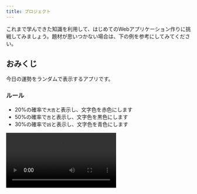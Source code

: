 ```yaml
---
title: プロジェクト
---
```



これまで学んできた知識を利用して、はじめてのWebアプリケーション作りに挑戦してみましょう。題材が思いつかない場合は、下の例を参考にしてみてください。

## おみくじ

今日の運勢をランダムで表示するアプリです。

### ルール

- 20%の確率で`大吉`と表示し、文字色を赤色にします
- 50%の確率で`吉`と表示し、文字色を黒色にします
- 30%の確率で`凶`と表示し、文字色を青色にします

<video src={omikujiVideo} controls />

### ヒント

- `Math.random`<Term>関数</Term>は、呼び出すたびに変わる0以上1未満の一様乱数を<Term>返し</Term>ます。

```javascript
document.write(Math.random()); // 0.8924949384481442
```

- 発生させた乱数を<Term>変数</Term>に保存しておきましょう。この乱数は`[0, 1)`の一様分布に従うので、例えば`[0, 0.2)`に含まれる確率は20%になります。

```javascript
const r = Math.random();
if (r < 0.2) {
  // 20%の確率で実行される
} else if (条件式2) {
  // 50%の確率で実行される
} else {
  // 30%の確率で実行される
}
```

- クリックするためのボタンと、テキストを表示して色を変えるための`div`<Term>要素</Term>の両方を<Term>JavaScript</Term>から取得してみましょう。

```html title="index.html"
<button id="omikuji-button" type="button">おみくじを引く</button>
<div id="result"></div>
```

```javascript title="script.js"
const omikujiButton = document.getElementById("omikuji-button");
const result = document.getElementById("result");

function omikuji() {
  result.textContent = "結果";
}
omikujiButton.onclick = omikuji;
```

### 解答例

<ViewSource url={import.meta.url} path="_samples/omikuji" />

## ストップウォッチ

シンプルなストップウォッチです。おみくじの課題より難易度が高いです。

### ルール

- `スタート`ボタンをクリックすると、時刻の数え上げが開始されます
- 1秒ごとに表示される数値が更新されます

<video src={stopwatchVideo} controls />

### ヒント

- `setInterval`<Term>関数</Term>は<Term>引数</Term>をふたつ (`func`, `delay`) とり、`func`は<Term>値</Term>としての<Term>関数</Term>、`delay`は整数です。`setInterval`は、`func`に指定された<Term>関数</Term>を`delay`ミリ秒の間隔で定期的に実行します。

```javascript
function greet() {
  document.write("<p>Hello World</p>");
}

setInterval(greet, 1000);
```

このコードを実行すると、1秒ずつ画面に`<p>Hello World</p>`が書き加えられていきます。

- ボタン<Term>要素</Term>がクリックされたら`setInterval`<Term>関数</Term>を実行し、タイマーを開始しましょう。

```javascript
function start() {
  setInterval(関数名, 1000);
}

const startButton = document.getElementById("start-button");
startButton.onclick = start;
```

- 時刻は常に<Term>JavaScript</Term>の<Term>変数</Term>として保持しておくと扱いやすくなります。

```javascript
let time = 0;

function tick() {
  time += 1;
}
```

- (発展) ストップボタンを作りたい場合は、`setInterval`<Term>関数</Term>の<Term>戻り値</Term>を利用しましょう。`setInterval`の<Term>戻り値</Term>は整数で、`clearInterval`にこの<Term>値</Term>を<Term>渡す</Term>と、動作中のタイマーを解除することができます。

```javascript
let timerId;

function start() {
  timerId = setInterval(関数名, 1000);
}

function stop() {
  clearInterval(timerId);
}

const startButton = document.getElementById("start-button");
const stopButton = document.getElementById("stop-button");
startButton.onclick = start;
stopButton.onclick = stop;
```

### 解答例

<ViewSource url={import.meta.url} path="_samples/stopwatch" />
